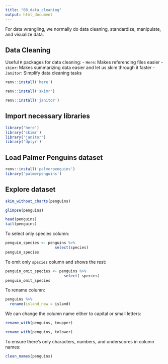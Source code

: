 ```yaml
---
title: "08_data_cleaning"
output: html_document
---
```


For data wrangling, we normally do data cleaning, standardize, manipulate, and visualize data.

## Data Cleaning

Useful `R` packages for data cleaning:
- `Here`: Makes referencing files easier
- `skimr`: Makes summarizing data easier and let us skim through it faster
- `Janitor`: Simplify data cleaning tasks

```r
renv::install('here')
```
```r
renv::install('skimr')
```
```r
renv::install('janitor')
```
## Import necessary libraries
```r
library('here')
library('skimr')
library('janitor')
library('dplyr')
```

## Load Palmer Penguins dataset
```r
renv::install('palmerpenguins')
library('palmerpenguins')
```
## Explore dataset
```r
skim_without_charts(penguins)
```
```r
glimpse(penguins)
```

```r
head(penguins)
tail(penguins)
```
To select only species column:
```r
penguin_species <- penguins %>% 
                      select(species)
penguin_species
```

To omit only `species` column and shows the rest:
```r
penguin_omit_species <- penguins %>% 
                          select(-species)
penguin_omit_species
```

To rename column:

```r
penguins %>% 
  rename(island_new = island)
```

We can change the column name either to capital or small letters:

```r
rename_with(penguins, toupper)
```

```r
rename_with(penguins, tolower)
```

To ensure there's only characters, numbers, and underscores in column names:

```r
clean_names(penguins)
```

